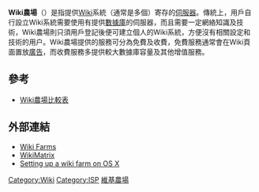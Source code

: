 {{Unreferenced|time=2021-05-22T07:14:46+00:00}}
{{noteTA
|G1=IT
}}
{{Otheruses|subject=一类基于Wiki系统的网站|other=维基百科的翻译活动|维基百科:维基百科农场}}
{{互聯網存取}}

'''Wiki農場'''（{{lang-en|Wiki farm}}）是指提供[[Wiki|Wiki]]系統（通常是多個）寄存的[[伺服器|伺服器]]。傳統上，用戶自行設立Wiki系統需要使用有提供[[數據庫|數據庫]]的伺服器，而且需要一定網絡知識及技術，Wiki農場則只須用戶登記後便可建立個人的Wiki系統，方便沒有相關設定和技術的用户。Wiki農場提供的服務可分為免費及收費，免費服務通常會在Wiki頁面置放[[廣告|廣告]]，而收費服務多提供較大數據庫容量及其他增值服務。

== 參考 ==
*[[Wiki農場比較表|Wiki農場比較表]]

== 外部連結 ==
* [http://c2.com/cgi/wiki?WikiFarms Wiki Farms] {{Wayback|url=http://c2.com/cgi/wiki?WikiFarms |date=20160820064321 }}
* [http://www.wikimatrix.org/ WikiMatrix] {{Wayback|url=http://www.wikimatrix.org/ |date=20160131033544 }}
* [http://www.shawndouglas.com/wikifarm/ Setting up a wiki farm on OS X] {{Wayback|url=http://www.shawndouglas.com/wikifarm/ |date=20120619040508 }}
{{Wiki主题}}

{{compu-stub}}

[[Category:Wiki|Category:Wiki]]
[[Category:ISP|Category:ISP]]
[[Category:維基農場|]]